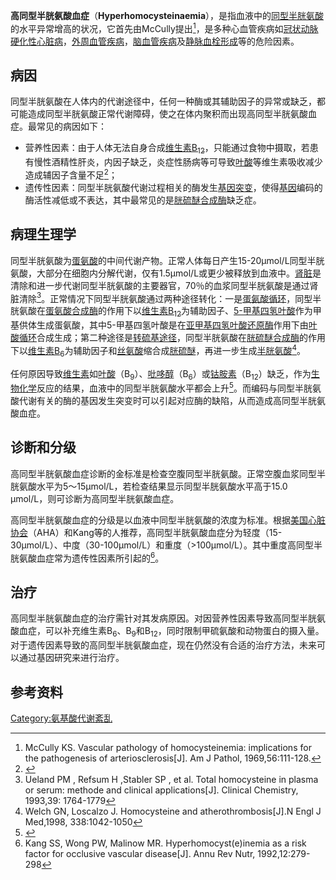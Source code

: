 {{medical}}
{{Infobox Disease
 | Name = 高同型半胱氨酸血症<br>Hyperhomocysteinaemia
 | Image = L-Homocysteine.svg
 | Caption = [[高半胱氨酸|同型半胱氨酸]]
 | DiseasesDB = 29853
 | ICD10 =
 | ICD9 = {{ICD9|270.4}}
 | ICDO =
 | OMIM =
 | MedlinePlus =
 | eMedicineSubj = neuro
 | eMedicineTopic = 578
 | MeshID =
}}
'''高同型半胱氨酸血症'''（'''Hyperhomocysteinaemia'''），是指血液中的[[高半胱氨酸|同型半胱氨酸]]的水平异常增高的状况，它首先由McCully提出<ref>McCully KS. Vascular pathology of homocysteinemia: implications for the pathogenesis of arteriosclerosis[J]. Am J Pathol, 1969,56:111-128.</ref>，是多种心血管疾病如[[冠狀動脈性心臟病|冠状动脉硬化性心脏病]]，[[外周血管疾病|外周血管疾病]]，[[脑血管疾病|脑血管疾病]]及[[静脉血栓形成|静脉血栓形成]]等的危险因素。

==病因==
同型半胱氨酸在人体内的代谢途径中，任何一种酶或其辅助因子的异常或缺乏，都可能造成同型半胱氨酸正常代谢障碍，使之在体内聚积而出现高同型半胱氨酸血症。最常见的病因如下：
*营养性因素：由于人体无法自身合成[[钴胺素|维生素B<sub>12</sub>]]，只能通过食物中摄取，若患有慢性酒精性肝炎，内因子缺乏，炎症性肠病等可导致[[叶酸|叶酸]]等维生素吸收减少造成辅因子含量不足<ref name="ExpertOpPharm2001-Coen">{{cite journal | author=van Guldener C, Stehouwer CD | title=Homocysteine-lowering treatment: an overview | journal=Expert Opinion on Pharmacotherapy | year=2001 | volume=2 | issue=9 | pages= 1449–1460 | pmid=11585023 | doi=10.1517/14656566.2.9.1449}}</ref>；
*遗传性因素：同型半胱氨酸代谢过程相关的酶发生[[基因突变|基因突变]]，使得[[基因|基因]]编码的酶活性减低或不表达，其中最常见的是[[胱硫醚合成酶|胱硫醚合成酶]]缺乏症。

==病理生理学==
同型半胱氨酸为[[蛋氨酸|蛋氨酸]]的中间代谢产物。正常人体每日产生15-20µmol/L同型半胱氨酸，大部分在细胞内分解代谢，仅有1.5µmol/L或更少被释放到血液中。[[肾脏|肾脏]]是清除和进一步代谢同型半胱氨酸的主要器官，70％的血浆同型半胱氨酸是通过肾脏清除<ref>Ueland PM , Refsum H ,Stabler SP , et al. Total homocysteine in plasma or serum: methode and clinical applications[J]. Clinical Chemistry, 1993,39: 1764-1779</ref>。正常情况下同型半胱氨酸通过两种途径转化：一是[[蛋氨酸循环|蛋氨酸循环]]，同型半胱氨酸在[[蛋氨酸合成酶|蛋氨酸合成酶]]的作用下以[[钴胺素|维生素B<sub>12</sub>]]为辅助因子、[[5-甲基四氢叶酸|5-甲基四氢叶酸]]作为甲基供体生成蛋氨酸，其中5-甲基四氢叶酸是在[[亚甲基四氢叶酸还原酶|亚甲基四氢叶酸还原酶]]作用下由[[叶酸循环|叶酸循环]]合成生成；第二种途径是[[转硫基途径|转硫基途径]]，同型半胱氨酸在[[胱硫醚合成酶|胱硫醚合成酶]]的作用下以[[维生素B6|维生素B<sub>6</sub>]]为辅助因子和[[丝氨酸|丝氨酸]]缩合成[[胱硫醚|胱硫醚]]，再进一步生成[[半胱氨酸|半胱氨酸]]<ref>Welch GN, Loscalzo J.  Homocysteine and atherothrombosis[J].N Engl J Med,1998, 338:1042-1050</ref>。

任何原因导致[[维生素|维生素]]如[[叶酸|叶酸]]（B<sub>9</sub>）、[[吡哆醇|吡哆醇]]（B<sub>6</sub>）或[[钴胺素|钴胺素]]（B<sub>12</sub>）缺乏，作为[[生物化学|生物化学]]反应的结果，血液中的同型半胱氨酸水平都会上升<ref name="AmJClinNutrition1994-Miller">{{cite journal | author=Miller JW, Nadeau MR, Smith D and Selhub J | title=Vitamin B-6 deficiency vs folate deficiency: comparison of responses to methionine loading in rats | url=https://archive.org/details/sim_american-journal-of-clinical-nutrition_1994-05_59_5/page/1033 | journal=American Journal of Clinical Nutrition | year=1994 | volume=59 | pages= 1033–1039 | id=PMID 8172087}}</ref>。而编码与同型半胱氨酸代谢有关的酶的基因发生突变时可以引起对应酶的缺陷，从而造成高同型半胱氨酸血症。

== 诊断和分级==
高同型半胱氨酸血症诊断的金标准是检查空腹同型半胱氨酸。正常空腹血浆同型半胱氨酸水平为5～15μmol/L，若检查结果显示同型半胱氨酸水平高于15.0 µmol/L，则可诊断为高同型半胱氨酸血症。

高同型半胱氨酸血症的分级是以血液中同型半胱氨酸的浓度为标准。根据[[美国心脏协会|美国心脏协会]]（AHA）和Kang等的人推荐，高同型半胱氨酸血症分为轻度（15-30µmol/L）、中度（30-100µmol/L）和重度（>100µmol/L）。其中重度高同型半胱氨酸血症常为遗传性因素所引起的<ref>Kang SS, Wong PW, Malinow MR. Hyperhomocyst(e)inemia as a risk factor for occlusive vascular disease[J]. Annu Rev Nutr, 1992,12:279-298</ref>。

== 治疗 ==
高同型半胱氨酸血症的治疗需针对其发病原因。对因营养性因素导致高同型半胱氨酸血症，可以补充维生素B<sub>6</sub>、B<sub>9</sub>和B<sub>12</sub>，同时限制甲硫氨酸和动物蛋白的摄入量。 对于遗传因素导致的高同型半胱氨酸血症，现在仍然没有合适的治疗方法，未来可以通过基因研究来进行治疗。

== 参考资料 ==
{{reflist}}

[[Category:氨基酸代谢紊乱|Category:氨基酸代谢紊乱]]